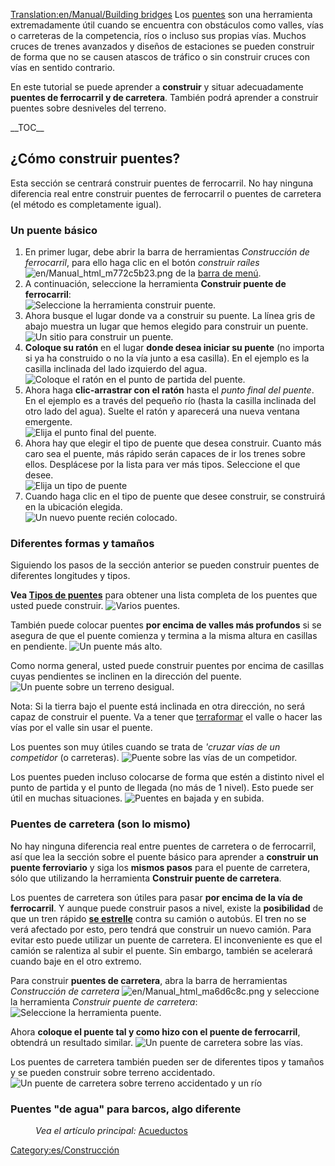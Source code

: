 [[Translation:en/Manual/Building bridges]]
{{es/Tutorial}}
Los [[es/Manual/Puentes|puentes]] son una herramienta extremadamente útil cuando se encuentra con obstáculos como valles, vías o carreteras de la competencia, ríos o incluso sus propias vías. Muchos cruces de trenes avanzados y diseños de estaciones se pueden construir de forma que no se causen atascos de tráfico o sin construir cruces con vías en sentido contrario.

<!-- search engine help -->
En este tutorial se puede aprender a '''construir''' y situar adecuadamente '''puentes de ferrocarril y de carretera'''. También podrá aprender a construir puentes sobre desniveles del terreno.

__TOC__

==¿Cómo construir puentes?==
Esta sección se centrará construir puentes de ferrocarril. No hay ninguna diferencia real entre construir puentes de ferrocarril o puentes de carretera (el método es completamente igual).

===Un puente básico===
# En primer lugar, debe abrir la barra de herramientas ''Construcción de ferrocarril'', para ello haga clic en el botón ''construir raíles'' [[File:en/Manual html m772c5b23.png]] de la [[es/Manual/Interfaz del juego#la-barra-de-menu|barra de menú]].
# A continuación, seleccione la herramienta '''Construir puente de ferrocarril''':<br/>[[File:es/BridgeTut1.png|none|frame|Seleccione la herramienta construir puente.]]
# Ahora busque el lugar donde va a construir su puente. La línea gris de abajo muestra un lugar que hemos elegido para construir un puente.<br/>[[File:en/BridgeTut2.png|none|frame|Un sitio para construir un puente.]]
# '''Coloque su ratón''' en el lugar '''donde desea iniciar su puente''' (no importa si ya ha construido o no la vía junto a esa casilla). En el ejemplo es la casilla inclinada del lado izquierdo del agua.<br/>[[File:en/BridgeTut3.png|none|frame|Coloque el ratón en el punto de partida del puente.]]
# Ahora haga '''clic-arrastrar con el ratón''' hasta el ''punto final del puente''. En el ejemplo es a través del pequeño río (hasta la casilla inclinada del otro lado del agua). Suelte el ratón y aparecerá una nueva ventana emergente.<br/>[[File:en/BridgeTut4.png|none|frame|Elija el punto final del puente.]]
# Ahora hay que elegir el tipo de puente que desea construir. Cuanto más caro sea el puente, más rápido serán capaces de ir los trenes sobre ellos. Desplácese por la lista para ver más tipos. Seleccione el que desee.<br/>[[File:es/BridgeTut5.png|none|frame|Elija un tipo de puente]]
# Cuando haga clic en el tipo de puente que desee construir, se construirá en la ubicación elegida.<br/>[[File:en/BridgeTut6.png|none|frame|Un nuevo puente recién colocado.]]

===Diferentes formas y tamaños===
Siguiendo los pasos de la sección anterior se pueden construir puentes de diferentes longitudes y tipos.

'''Vea [[es/Tipos de puentes|Tipos de puentes]]''' para obtener una lista completa de los puentes que usted puede construir.
[[File:en/BridgeTut7.png|none|frame|Varios puentes.]]

También puede colocar puentes '''por encima de valles más profundos''' si se asegura de que el puente comienza y termina a la misma altura en casillas en pendiente.
[[File:en/BridgeTut8.png|none|frame|Un puente más alto.]]

Como norma general, usted puede construir puentes por encima de casillas cuyas pendientes se inclinen en la dirección del puente.
[[File:en/BridgeTut11.png|none|frame|Un puente sobre un terreno desigual.]]

Nota: Si la tierra bajo el puente está inclinada en otra dirección, no será capaz de construir el puente. Va a tener que [[es/Manual/Paisaje|terraformar]] el valle o hacer las vías por el valle sin usar el puente.

Los puentes son muy útiles cuando se trata de '''cruzar vías de un competidor'' (o carreteras).
[[File:en/BridgeTut10.png|none|frame|Puente sobre las vías de un competidor.]]

Los puentes pueden incluso colocarse de forma que estén a distinto nivel el punto de partida y el punto de llegada (no más de 1 nivel). Esto puede ser útil en muchas situaciones.
[[File:en/BridgeTut9.png|none|frame|Puentes en bajada y en subida.]]

===Puentes de carretera (son lo mismo)===
No hay ninguna diferencia real entre puentes de carretera o de ferrocarril, así que lea la sección sobre el puente básico para aprender a '''construir un puente ferroviario''' y siga los '''mismos pasos''' para el puente de carretera, sólo que utilizando la herramienta '''Construir puente de carretera'''.

Los puentes de carretera son útiles para pasar '''por encima de la vía de ferrocarril'''. Y aunque puede construir pasos a nivel, existe la '''posibilidad''' de que un tren rápido '''[[es/Manual/Trenes#accidentes|se estrelle]]''' contra su camión o autobús. El tren no se verá afectado por esto, pero tendrá que construir un nuevo camión. Para evitar esto puede utilizar un puente de carretera. El inconveniente es que el camión se ralentiza al subir el puente. Sin embargo, también se acelerará cuando baje en el otro extremo.

Para construir '''puentes de carretera''', abra la barra de herramientas ''Construcción de carretera'' [[File:en/Manual html ma6d6c8c.png]] y seleccione la herramienta ''Construir puente de carretera'':<br/>[[File:es/BridgeTut14.png|none|frame|Seleccione la herramienta puente.]]

Ahora '''coloque el puente tal y como hizo con el puente de ferrocarril''', obtendrá un resultado similar.
[[File:en/BridgeTut12.png|none|frame|Un puente de carretera sobre las vías.]]

Los puentes de carretera también pueden ser de diferentes tipos y tamaños y se pueden construir sobre terreno accidentado.
[[File:en/BridgeTut13.png|none|frame|Un puente de carretera sobre terreno accidentado y un río]]

===Puentes "de agua" para barcos, algo diferente===
:''Vea el artículo principal:'' [[es/Manual/Construir canales#acueductos|Acueductos]]

[[Category:es/Construcción]]
